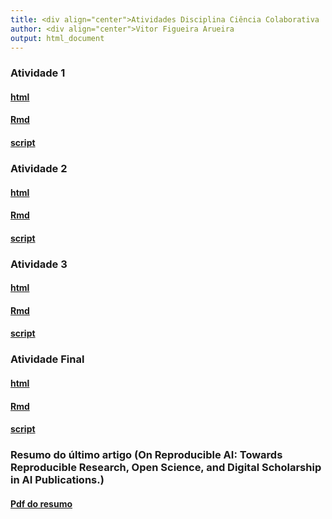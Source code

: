 ```yaml
---
title: <div align="center">Atividades Disciplina Ciência Colaborativa
author: <div align="center">Vitor Figueira Arueira
output: html_document
---
```


### Atividade 1

#### [html](https://github.com/vitorfigaru/Cienc-colab/blob/main/Atividade-1.html) 

#### [Rmd](https://github.com/vitorfigaru/Cienc-colab/blob/main/Atividade%201.Rmd)

#### [script](https://github.com/vitorfigaru/Cienc-colab/blob/main/atv1.R)

### Atividade 2

#### [html](https://github.com/vitorfigaru/Cienc-colab/blob/main/Atividade-2.html) 

#### [Rmd](https://github.com/vitorfigaru/Cienc-colab/blob/main/Atividade%202.Rmd)

#### [script](https://github.com/vitorfigaru/Cienc-colab/blob/main/atv2.R)

### Atividade 3

#### [html](https://github.com/vitorfigaru/Cienc-colab/blob/main/Atividade-3.html) 

#### [Rmd](https://github.com/vitorfigaru/Cienc-colab/blob/main/Atividade%203.Rmd)

#### [script](https://github.com/vitorfigaru/Cienc-colab/blob/main/atv3.R)

### Atividade Final

#### [html](https://github.com/vitorfigaru/Cienc-colab/blob/main/Atividade-final.html) 

#### [Rmd](https://github.com/vitorfigaru/Cienc-colab/blob/main/Atividade%20final.Rmd)

#### [script](https://github.com/vitorfigaru/Cienc-colab/blob/main/atv.final.R)

### Resumo do último artigo (On Reproducible AI: Towards Reproducible Research, Open Science, and Digital Scholarship in AI Publications.)

#### [Pdf do resumo](https://github.com/vitorfigaru/Cienc-colab/blob/main/Resumo%20cienc%20colab.pdf)

